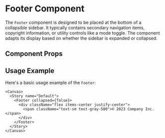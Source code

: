 

<Meta of={Footer} />

# Footer Component

The `Footer` component is designed to be placed at the bottom of a collapsible sidebar. It typically contains secondary navigation items, copyright information, or utility controls like a mode toggle. The component adapts its display based on whether the sidebar is expanded or collapsed.

## Component Props

<Canvas of={Footer.Default} />

<Controls />

## Usage Example

Here's a basic usage example of the `Footer`:

```tsx
<Canvas>
  <Story name="Default">
    <Footer collapsed={false}>
      <div className="flex items-center justify-center">
        <span className="text-sm text-gray-500">© 2023 Company Inc.</span>
      </div>
    </Footer>
  </Story>
</Canvas>
``` 